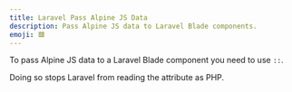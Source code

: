 ```yaml
---
title: Laravel Pass Alpine JS Data
description: Pass Alpine JS data to Laravel Blade components.
emoji: 🟥
---
```


To pass Alpine JS data to a Laravel Blade component you need to use `::`.

Doing so stops Laravel from reading the attribute as PHP.

<Preview componentId="laravel-pass-alpine-data" />
